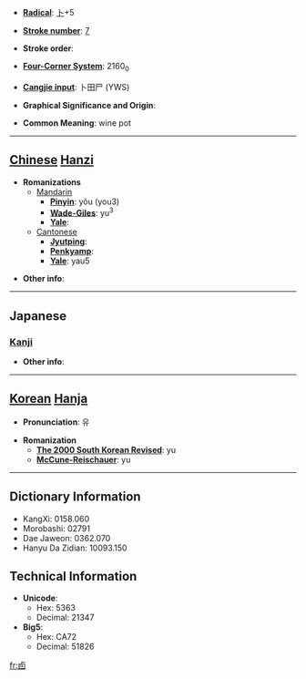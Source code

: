 * '''[[Wiktionary:Chinese radical index| Radical]]''': [[Wiktionary:Chinese radical index 卜|卜]]+5

* '''[[Wiktionary:Chinese total strokes index|Stroke number]]''': [[Wiktionary:Chinese total strokes index 7|7]]

* '''Stroke order''': 

* '''[[Wiktionary:Chinese four corner index|Four-Corner System]]''': 2160<sub>0</sub>

* '''[[Wiktionary:Chinese Cangjie index|Cangjie input]]''': 卜田尸 (YWS)

* '''Graphical Significance and Origin''': 

* '''Common Meaning''': wine pot

----

== [[Chinese]] [[Hanzi]] ==

* '''Romanizations'''
** [[Mandarin]]
*** '''[[Pinyin]]''': yǒu (you3)
*** '''[[Wade-Giles]]''': yu<sup>3</sup>
*** '''[[Yale]]''': 
**[[Cantonese]]
***'''[[Jyutping]]''':
***'''[[Penkyamp]]''': 
***'''[[Yale]]''': yau5

* '''Other info''': 

----

==Japanese==
===[[Kanji]]===
{{kanji|on readings=[[ゆう]] (yū), [[ゆ]] (yu)|kun readings=[[さけつぼ]] (saketsubo)}}

* '''Other info''':  

----

== [[Korean]] [[Hanja]] ==

* '''Pronunciation''': 유

* '''Romanization'''
** '''[[The 2000 South Korean Revised Romanization|The 2000 South Korean Revised]]''': yu
** '''[[McCune-Reischauer]]''': yu

----

== Dictionary Information ==

* KangXi: 0158.060
* Morobashi: 02791
* Dae Jaweon: 0362.070
* Hanyu Da Zidian: 10093.150

== Technical Information ==

* '''Unicode''':
** Hex: 5363
** Decimal: 21347
* '''Big5''':
** Hex: CA72
** Decimal: 51826

[[fr:卣]]